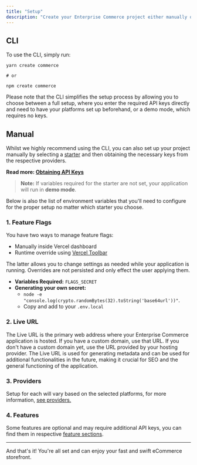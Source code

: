 ```yaml
---
title: "Setup"
description: "Create your Enterprise Commerce project either manually or through our convenient CLI tool"
---
```


## CLI

To use the CLI, simply run:

```shell
yarn create commerce

# or

npm create commerce
```

Please note that the CLI simplifies the setup process by allowing you to choose between a full setup, where you enter the required API keys directly and need to have your platforms set up beforehand, or a demo mode, which requires no keys.

## Manual

Whilst we highly recommend using the CLI, you can also set up your project manually by selecting a [starter](/starters) and then obtaining the necessary keys from the respective providers.

**Read more: [Obtaining API Keys](/providers)**

> **Note:** If variables required for the starter are not set, your application will run in **demo mode**.

Below is also the list of environment variables that you'll need to configure for the proper setup no matter which starter you choose.

### 1. Feature Flags

You have two ways to manage feature flags:

- Manually inside Vercel dashboard
- Runtime override using [Vercel Toolbar](https://vercel.com/docs/workflow-collaboration/vercel-toolbar)

The latter allows you to change settings as needed while your application is running. Overrides are not persisted and only effect the user applying them.

- **Variables Required:** `FLAGS_SECRET`
- **Generating your own secret:**
  - `node -e "console.log(crypto.randomBytes(32).toString('base64url'))"`.
  - Copy and add to your `.env.local`

### 2. Live URL

The Live URL is the primary web address where your Enterprise Commerce application is hosted. If you have a custom domain, use that URL. If you don't have a custom domain yet, use the URL provided by your hosting provider. The Live URL is used for generating metadata and can be used for additional functionalities in the future, making it crucial for SEO and the general functioning of the application.

### 3. Providers

Setup for each will vary based on the selected platforms, for more information, [see providers.](/providers)

### 4. Features

Some features are optional and may require additional API keys, you can find them in respective [feature sections](/features).

---

And that's it! You're all set and can enjoy your fast and swift eCommerce storefront.
